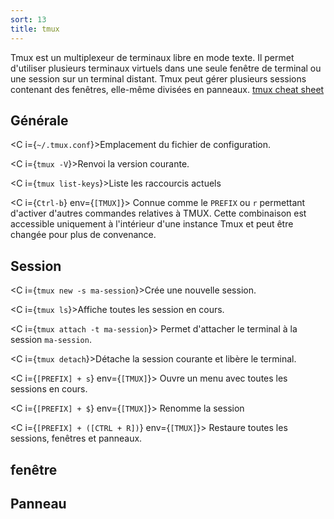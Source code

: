 ```yaml
---
sort: 13
title: tmux
---
```


Tmux est un multiplexeur de terminaux libre en mode texte. Il permet d'utiliser plusieurs terminaux virtuels dans une seule fenêtre de terminal ou une session sur un terminal distant. Tmux peut gérer plusieurs sessions contenant des fenêtres, elle-même divisées en panneaux. [tmux cheat sheet](https://tmuxcheatsheet.com/)

## Générale

<C i={`~/.tmux.conf`}>Emplacement du fichier de configuration.</C>

<C i={`tmux -V`}>Renvoi la version courante.</C>

<C i={`tmux list-keys`}>Liste les raccourcis actuels</C>

<C i={`Ctrl-b`} env={`[TMUX]`}>
  Connue comme le `PREFIX` ou `r` permettant d'activer d'autres commandes
  relatives à TMUX. Cette combinaison est accessible uniquement à l'intérieur
  d'une instance Tmux et peut être changée pour plus de convenance.
</C>

## Session

<C i={`tmux new -s ma-session`}>Crée une nouvelle session.</C>

<C i={`tmux ls`}>Affiche toutes les session en cours.</C>

<C i={`tmux attach -t ma-session`}>
  Permet d'attacher le terminal à la session `ma-session`.
</C>

<C i={`tmux detach`}>Détache la session courante et libère le terminal.</C>

<C i={`[PREFIX] + s`} env={`[TMUX]`}>
  Ouvre un menu avec toutes les sessions en cours.
</C>

<C i={`[PREFIX] + $`} env={`[TMUX]`}>
  Renomme la session
</C>

<C i={`[PREFIX] + ([CTRL + R])`} env={`[TMUX]`}>
  Restaure toutes les sessions, fenêtres et panneaux.
</C>

## fenêtre

## Panneau
